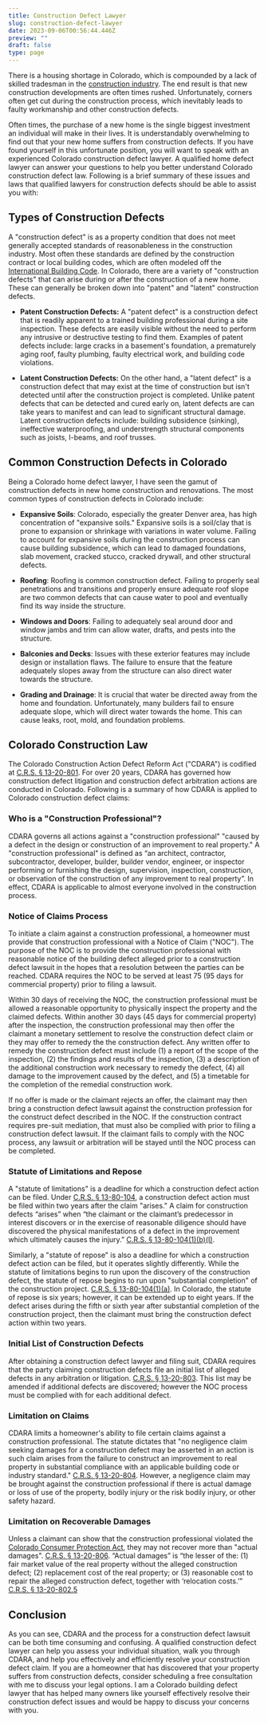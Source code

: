```yaml
---
title: Construction Defect Lawyer
slug: construction-defect-lawyer
date: 2023-09-06T00:56:44.446Z
preview: ""
draft: false
type: page
---
```



There is a housing shortage in Colorado, which is compounded by a lack of skilled tradesman in the [construction industry](https://www.denverpost.com/2020/09/03/colorado-construction-firms-struggle-skilled-workers/). The end result is that new construction developments are often times rushed. Unfortunately, corners often get cut during the construction process, which inevitably leads to faulty workmanship and other construction defects.

Often times, the purchase of a new home is the single biggest investment an individual will make in their lives. It is understandably overwhelming to find out that your new home suffers from construction defects. If you have found yourself in this unfortunate position, you will want to speak with an experienced Colorado construction defect lawyer. A qualified home defect lawyer can answer your questions to help you better understand Colorado construction defect law. Following is a brief summary of these issues and laws that qualified lawyers for construction defects should be able to assist you with:

## Types of Construction Defects
A "construction defect" is as a property condition that does not meet generally accepted standards of reasonableness in the construction industry. Most often these standards are defined by the construction contract or local building codes, which are often modeled off the [International Building Code](https://codes.iccsafe.org/content/IBC2021P1/preface). In Colorado, there are a variety of "construction defects" that can arise during or after the construction of a new home. These can generally be broken down into "patent" and "latent" construction defects.

- **Patent Construction Defects:** A "patent defect" is a construction defect that is readily apparent to a trained building professional during a site inspection. These defects are easily visible without the need to perform any intrusive or destructive testing to find them. Examples of patent defects include: large cracks in a basement's foundation, a prematurely aging roof, faulty plumbing, faulty electrical work, and building code violations.

- **Latent Construction Defects:** On the other hand, a "latent defect" is a construction defect that may exist at the time of construction but isn't detected until after the construction project is completed. Unlike patent defects that can be detected and cured early on, latent defects are can take years to manifest and can lead to significant structural damage. Latent construction defects include: building subsidence (sinking), ineffective waterproofing, and understrength structural components such as joists, I-beams, and roof trusses.

## Common Construction Defects in Colorado
Being a Colorado home defect lawyer, I have seen the gamut of construction defects in new home construction and renovations. The most common types of construction defects in Colorado include:

- **Expansive Soils**: Colorado, especially the greater Denver area, has high concentration of "expansive soils." Expansive soils is a soil/clay that is prone to expansion or shrinkage with variations in water volume. Failing to account for expansive soils during the construction process can cause building subsidence, which can lead to damaged foundations, slab movement, cracked stucco, cracked drywall, and other structural defects.

- **Roofing**: Roofing is common construction defect. Failing to properly seal penetrations and transitions and properly ensure adequate roof slope are two common defects that can cause water to pool and eventually find its way inside the structure.

- **Windows and Doors**: Failing to adequately seal around door and window jambs and trim can allow water, drafts, and pests into the structure.

- **Balconies and Decks**: Issues with these exterior features may include design or installation flaws. The failure to ensure that the feature adequately slopes away from the structure can also direct water towards the structure.

- **Grading and Drainage**: It is crucial that water be directed away from the home and foundation. Unfortunately, many builders fail to ensure adequate slope, which will direct water towards the home. This can cause leaks, root, mold, and foundation problems.

## Colorado Construction Law
The Colorado Construction Action Defect Reform Act ("CDARA") is codified at [C.R.S. § 13-20-801](https://law.justia.com/codes/colorado/2020/title-13/article-20/section-13-20-801/). For over 20 years, CDARA has governed how construction defect litigation and construction defect arbitration actions are conducted in Colorado. Following is a summary of how CDARA is applied to Colorado construction defect claims:

### Who is a "Construction Professional"?
CDARA governs all actions against a "construction professional" "caused by a defect in the design or construction of an improvement to real property." A "construction professional" is defined as “an architect, contractor, subcontractor, developer, builder, builder vendor, engineer, or inspector performing or furnishing the design, supervision, inspection, construction, or observation of the construction of any improvement to real property”. In effect, CDARA is applicable to almost everyone involved in the construction process.

### Notice of Claims Process
To initiate a claim against a construction professional, a homeowner must provide that construction professional with a Notice of Claim ("NOC"). The purpose of the NOC is to provide the construction professional with reasonable notice of the building defect alleged prior to a construction defect lawsuit in the hopes that a resolution between the parties can be reached. CDARA requires the NOC to be served at least 75 (95 days for commercial property) prior to filing a lawsuit.

Within 30 days of receiving the NOC, the construction professional must be allowed a reasonable opportunity to physically inspect the property and the claimed defects. Within another 30 days (45 days for commercial property) after the inspection, the construction professional may then offer the claimant a monetary settlement to resolve the construction defect claim or they may offer to remedy the the construction defect. Any written offer to remedy the construction defect must include (1) a report of the scope of the inspection, (2) the findings and results of the inspection, (3) a description of the additional construction work necessary to remedy the defect, (4) all damage to the improvement caused by the defect, and (5) a timetable for the completion of the remedial construction work.

If no offer is made or the claimant rejects an offer, the claimant may then bring a construction defect lawsuit against the construction profession for the construct defect described in the NOC. If the construction contract requires pre-suit mediation, that must also be complied with prior to filing a construction defect lawsuit. If the claimant fails to comply with the NOC process, any lawsuit or arbitration will be stayed until the NOC process can be completed.

### Statute of Limitations and Repose
A "statute of limitations" is a deadline for which a construction defect action can be filed. Under [C.R.S. § 13-80-104](https://law.justia.com/codes/colorado/2020/title-13/article-80/section-13-80-104/), a construction defect action must be filed within two years after the claim "arises." A claim for construction defects “arises” when “the claimant or the claimant’s predecessor in interest discovers or in the exercise of reasonable diligence should have discovered the physical manifestations of a defect in the improvement which ultimately causes the injury.” [C.R.S. § 13-80-104(1)(b)(I)](https://law.justia.com/codes/colorado/2020/title-13/article-80/section-13-80-104/).

Similarly, a "statute of repose" is also a deadline for which a construction defect action can be filed, but it operates slightly differently. While the statute of limitations begins to run upon the discovery of the construction defect, the statute of repose begins to run upon "substantial completion" of the construction project. [C.R.S. § 13-80-104(1)(a)](https://law.justia.com/codes/colorado/2020/title-13/article-80/section-13-80-104/). In Colorado, the statute of repose is six years; however, it can be extended up to eight years. If the defect arises during the fifth or sixth year after substantial completion of the construction project, then the claimant must bring the construction defect action within two years.

### Initial List of Construction Defects
After obtaining a construction defect lawyer and filing suit, CDARA requires that the party claiming construction defects file an initial list of alleged defects in any arbitration or litigation. [C.R.S. § 13-20-803](https://law.justia.com/codes/colorado/2020/title-13/article-20/section-13-20-803/). This list may be amended if additional defects are discovered; however the NOC process must be complied with for each additional defect.

### Limitation on Claims
CDARA limits a homeowner's ability to file certain claims against a construction professional. The statute dictates that "no negligence claim seeking damages for a construction defect may be asserted in an action is such claim arises from the failure to construct an improvement to real property in substantial compliance with an applicable building code or industry standard." [C.R.S. § 13-20-804](https://law.justia.com/codes/colorado/2020/title-13/article-20/section-13-20-804/). However, a negligence claim may be brought against the construction professional if there is actual damage or loss of use of the property, bodily injury or the risk bodily injury, or other safety hazard.

### Limitation on Recoverable Damages
Unless a claimant can show that the construction professional violated the [Colorado Consumer Protection Act](https://law.justia.com/codes/colorado/2020/title-6/article-1/section-6-1-105/), they may not recover more than "actual damages". [C.R.S. § 13-20-806](https://law.justia.com/codes/colorado/2020/title-13/article-20/section-13-20-806/). “Actual damages” is “the lesser of the: (1) fair market value of the real property without the alleged construction defect; (2) replacement cost of the real property; or (3) reasonable cost to repair the alleged construction defect, together with ‘relocation costs.’” [C.R.S. § 13-20-802.5](https://law.justia.com/codes/colorado/2020/title-13/article-20/section-13-20-802/)

## Conclusion
As you can see, CDARA and the process for a construction defect lawsuit can be both time consuming and confusing. A qualified construction defect lawyer can help you assess your individual situation, walk you through CDARA, and help you effectively and efficiently resolve your construction defect claim. If you are a homeowner that has discovered that your property suffers from construction defects, consider scheduling a free consultation with me to discuss your legal options. I am a Colorado building defect lawyer that has helped many owners like yourself effectively resolve their construction defect issues and would be happy to discuss your concerns with you.